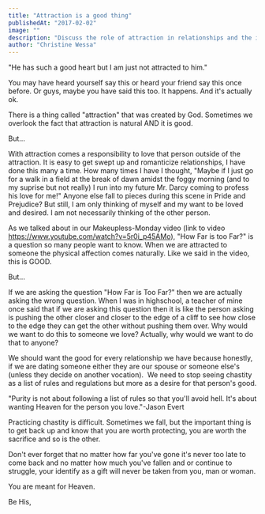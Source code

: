 ```yaml
---
title: "Attraction is a good thing"
publishedAt: "2017-02-02"
image: ""
description: "Discuss the role of attraction in relationships and the importance of looking beyond physical appearances to the heart."
author: "Christine Wessa"
---
```


"He has such a good heart but I am just not attracted to him."

You may have heard yourself say this or heard your friend say this once before. Or guys, maybe you have said this too. It happens. And it's actually ok.

There is a thing called "attraction" that was created by God. Sometimes we overlook the fact that attraction is natural AND it is good.

But...

With attraction comes a responsibility to love that person outside of the attraction. It is easy to get swept up and romanticize relationships, I have done this many a time. How many times I have I thought, "Maybe if I just go for a walk in a field at the break of dawn amidst the foggy morning (and to my suprise but not really) I run into my future Mr. Darcy coming to profess his love for me!" Anyone else fall to pieces during this scene in Pride and Prejudice? But still, I am only thinking of myself and my want to be loved and desired. I am not necessarily thinking of the other person.

As we talked about in our Makeupless-Monday video (link to video https://www.youtube.com/watch?v=5r0i_p45AMo), "How Far is too Far?" is a question so many people want to know. When we are attracted to someone the physical affection comes naturally. Like we said in the video, this is GOOD.

But...

If we are asking the question "How Far is Too Far?" then we are actually asking the wrong question. When I was in highschool, a teacher of mine once said that if we are asking this question then it is like the person asking is pushing the other closer and closer to the edge of a cliff to see how close to the edge they can get the other without pushing them over. Why would we want to do this to someone we love? Actually, why would we want to do that to anyone?

We should want the good for every relationship we have because honestly, if we are dating someone either they are our spouse or someone else's (unless they decide on another vocation).  We need to stop seeing chastity as a list of rules and regulations but more as a desire for that person's good.

"Purity is not about following a list of rules so that you'll avoid hell. It's about wanting Heaven for the person you love."-Jason Evert

Practicing chastity is difficult. Sometimes we fall, but the important thing is to get back up and know that you are worth protecting, you are worth the sacrifice and so is the other.

Don't ever forget that no matter how far you've gone it's never too late to come back and no matter how much you've fallen and or continue to struggle, your identify as a gift will never be taken from you, man or woman.

You are meant for Heaven.

Be His,
